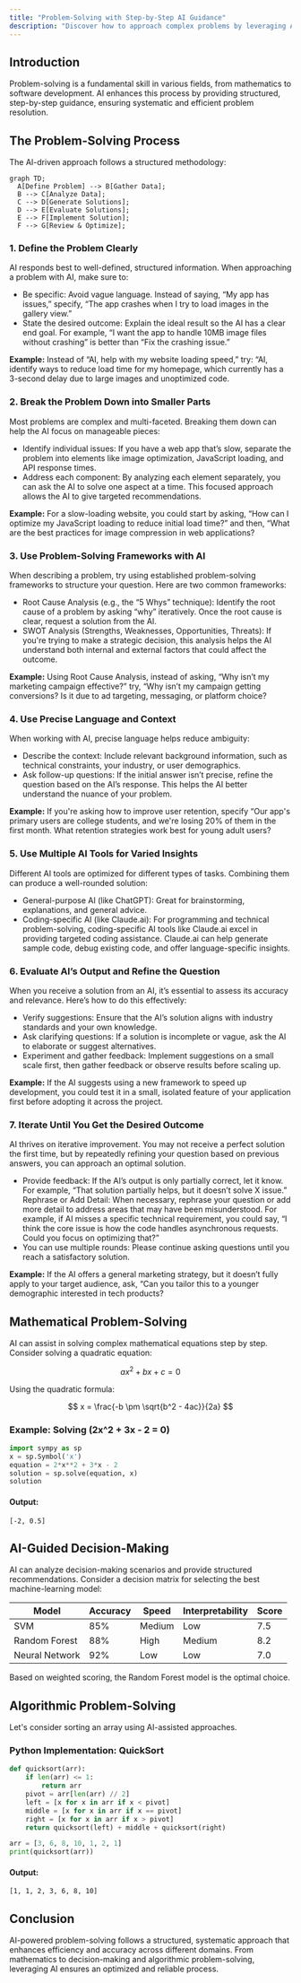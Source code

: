 ```yaml
---
title: "Problem-Solving with Step-by-Step AI Guidance"
description: "Discover how to approach complex problems by leveraging AI's ability to provide structured, sequential guidance."
---
```





## Introduction
Problem-solving is a fundamental skill in various fields, from mathematics to software development. AI enhances this process by providing structured, step-by-step guidance, ensuring systematic and efficient problem resolution.

## The Problem-Solving Process
The AI-driven approach follows a structured methodology:

```mermaid
graph TD;
  A[Define Problem] --> B[Gather Data];
  B --> C[Analyze Data];
  C --> D[Generate Solutions];
  D --> E[Evaluate Solutions];
  E --> F[Implement Solution];
  F --> G[Review & Optimize];
```
### 1. Define the Problem Clearly
AI responds best to well-defined, structured information. When approaching a problem with AI, make sure to:

- Be specific: Avoid vague language. Instead of saying, “My app has issues,” specify, “The app crashes when I try to load images in the gallery view.”
- State the desired outcome: Explain the ideal result so the AI has a clear end goal. For example, “I want the app to handle 10MB image files without crashing” is better than “Fix the crashing issue.”

**Example:** Instead of “AI, help with my website loading speed,” try: “AI, identify ways to reduce load time for my homepage, which currently has a 3-second delay due to large images and unoptimized code.

### 2. Break the Problem Down into Smaller Parts
Most problems are complex and multi-faceted. Breaking them down can help the AI focus on manageable pieces:

- Identify individual issues: If you have a web app that’s slow, separate the problem into elements like image optimization, JavaScript loading, and API response times.
- Address each component: By analyzing each element separately, you can ask the AI to solve one aspect at a time. This focused approach allows the AI to give targeted recommendations.

**Example:** For a slow-loading website, you could start by asking, “How can I optimize my JavaScript loading to reduce initial load time?” and then, “What are the best practices for image compression in web applications?


### 3. Use Problem-Solving Frameworks with AI
When describing a problem, try using established problem-solving frameworks to structure your question. Here are two common frameworks:

- Root Cause Analysis (e.g., the “5 Whys” technique): Identify the root cause of a problem by asking “why” iteratively. Once the root cause is clear, request a solution from the AI.
- SWOT Analysis (Strengths, Weaknesses, Opportunities, Threats): If you're trying to make a strategic decision, this analysis helps the AI understand both internal and external factors that could affect the outcome.

**Example:** Using Root Cause Analysis, instead of asking, “Why isn’t my marketing campaign effective?” try, “Why isn’t my campaign getting conversions? Is it due to ad targeting, messaging, or platform choice?


### 4. Use Precise Language and Context
When working with AI, precise language helps reduce ambiguity:

- Describe the context: Include relevant background information, such as technical constraints, your industry, or user demographics.
- Ask follow-up questions: If the initial answer isn’t precise, refine the question based on the AI’s response. This helps the AI better understand the nuance of your problem.

**Example:** If you're asking how to improve user retention, specify “Our app's primary users are college students, and we're losing 20% of them in the first month. What retention strategies work best for young adult users?


### 5. Use Multiple AI Tools for Varied Insights
Different AI tools are optimized for different types of tasks. Combining them can produce a well-rounded solution:

- General-purpose AI (like ChatGPT): Great for brainstorming, explanations, and general advice.
- Coding-specific AI (like Claude.ai): For programming and technical problem-solving, coding-specific AI tools like Claude.ai excel in providing targeted coding assistance. Claude.ai can help generate sample code, debug existing code, and offer language-specific insights.



### 6. Evaluate AI’s Output and Refine the Question
When you receive a solution from an AI, it’s essential to assess its accuracy and relevance. Here’s how to do this effectively:

- Verify suggestions: Ensure that the AI’s solution aligns with industry standards and your own knowledge.
- Ask clarifying questions: If a solution is incomplete or vague, ask the AI to elaborate or suggest alternatives.
- Experiment and gather feedback: Implement suggestions on a small scale first, then gather feedback or observe results before scaling up.

**Example:** If the AI suggests using a new framework to speed up development, you could test it in a small, isolated feature of your application first before adopting it across the project.


### 7. Iterate Until You Get the Desired Outcome
AI thrives on iterative improvement. You may not receive a perfect solution the first time, but by repeatedly refining your question based on previous answers, you can approach an optimal solution.

- Provide feedback: If the AI’s output is only partially correct, let it know. For example, “That solution partially helps, but it doesn’t solve X issue.”
Rephrase or Add Detail: When necessary, rephrase your question or add more detail to address areas that may have been misunderstood. For example, if AI misses a specific technical requirement, you could say, “I think the core issue is how the code handles asynchronous requests. Could you focus on optimizing that?”
- You can use multiple rounds: Please continue asking questions until you reach a satisfactory solution.

**Example:** If the AI offers a general marketing strategy, but it doesn’t fully apply to your target audience, ask, “Can you tailor this to a younger demographic interested in tech products?

## Mathematical Problem-Solving
AI can assist in solving complex mathematical equations step by step. Consider solving a quadratic equation:

$$ ax^2 + bx + c = 0 $$

Using the quadratic formula:

$$ x = \frac{-b \pm \sqrt{b^2 - 4ac}}{2a} $$

### Example: Solving \(2x^2 + 3x - 2 = 0\)
```python
import sympy as sp
x = sp.Symbol('x')
equation = 2*x**2 + 3*x - 2
solution = sp.solve(equation, x)
solution
```
#### Output:
```plaintext
[-2, 0.5]
```

## AI-Guided Decision-Making
AI can analyze decision-making scenarios and provide structured recommendations. Consider a decision matrix for selecting the best machine-learning model:

| Model  | Accuracy | Speed | Interpretability | Score |
|--------|----------|------|----------------|--------|
| SVM    | 85%      | Medium | Low            | 7.5    |
| Random Forest | 88% | High  | Medium        | 8.2    |
| Neural Network | 92% | Low  | Low           | 7.0    |

Based on weighted scoring, the Random Forest model is the optimal choice.

## Algorithmic Problem-Solving
Let's consider sorting an array using AI-assisted approaches.

### Python Implementation: QuickSort
```python
def quicksort(arr):
    if len(arr) <= 1:
        return arr
    pivot = arr[len(arr) // 2]
    left = [x for x in arr if x < pivot]
    middle = [x for x in arr if x == pivot]
    right = [x for x in arr if x > pivot]
    return quicksort(left) + middle + quicksort(right)

arr = [3, 6, 8, 10, 1, 2, 1]
print(quicksort(arr))
```
#### Output:
```plaintext
[1, 1, 2, 3, 6, 8, 10]
```

## Conclusion
AI-powered problem-solving follows a structured, systematic approach that enhances efficiency and accuracy across different domains. From mathematics to decision-making and algorithmic problem-solving, leveraging AI ensures an optimized and reliable process.
